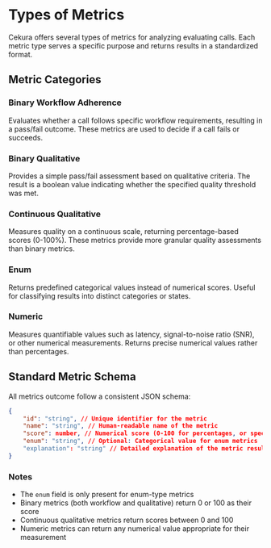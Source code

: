 # Types of Metrics

Cekura offers several types of metrics for analyzing evaluating calls. Each metric type serves a specific purpose and returns results in a standardized format.

## Metric Categories

### Binary Workflow Adherence
Evaluates whether a call follows specific workflow requirements, resulting in a pass/fail outcome. These metrics are used to decide if a call fails or succeeds.

### Binary Qualitative
Provides a simple pass/fail assessment based on qualitative criteria. The result is a boolean value indicating whether the specified quality threshold was met.

### Continuous Qualitative
Measures quality on a continuous scale, returning percentage-based scores (0-100%). These metrics provide more granular quality assessments than binary metrics.

### Enum
Returns predefined categorical values instead of numerical scores. Useful for classifying results into distinct categories or states.

### Numeric
Measures quantifiable values such as latency, signal-to-noise ratio (SNR), or other numerical measurements. Returns precise numerical values rather than percentages.

## Standard Metric Schema

All metrics outcome follow a consistent JSON schema:


```json
{
    "id": "string", // Unique identifier for the metric
    "name": "string", // Human-readable name of the metric
    "score": number, // Numerical score (0-100 for percentages, or specific values for numeric metrics)
    "enum": "string", // Optional: Categorical value for enum metrics
    "explanation": "string" // Detailed explanation of the metric result
}
```

### Notes
- The `enum` field is only present for enum-type metrics
- Binary metrics (both workflow and qualitative) return 0 or 100 as their score
- Continuous qualitative metrics return scores between 0 and 100
- Numeric metrics can return any numerical value appropriate for their measurement


